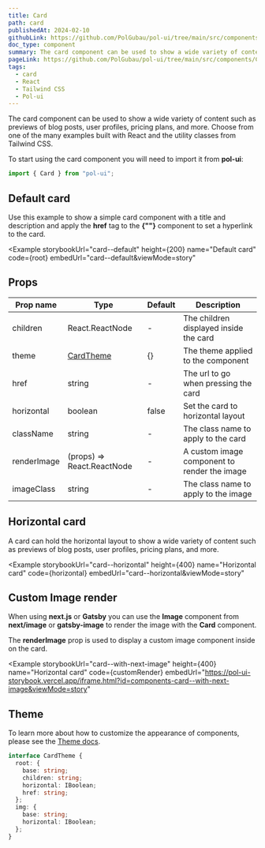 ```yaml
---
title: Card
path: card
publishedAt: 2024-02-10
githubLink: https://github.com/PolGubau/pol-ui/tree/main/src/components/Card
doc_type: component
summary: The card component can be used to show a wide variety of content such as previews of blog posts, user profiles, pricing plans, and more.
pageLink: https://github.com/PolGubau/pol-ui/tree/main/src/components/Card
tags:
  - card
  - React
  - Tailwind CSS
  - Pol-ui
---
```





The card component can be used to show a wide variety of content such as previews of blog posts, user profiles, pricing plans, and more. Choose from one of the many examples built with React and the utility classes from Tailwind CSS.

To start using the card component you will need to import it from **pol-ui**:

```jsx
import { Card } from "pol-ui";
```

## Default card

Use this example to show a simple card component with a title and description and apply the **href** tag to the **{"<Card>"}** component to set a hyperlink to the card.

<Example
  storybookUrl="card--default"
  height={200}
  name="Default card"
  code={root}
  embedUrl="card--default&viewMode=story"
>
  <RootCode />
</Example>

## Props

| Prop name   | Type                       | Default | Description                                  |
| ----------- | -------------------------- | ------- | -------------------------------------------- |
| children    | React.ReactNode            | -       | The children displayed inside the card       |
| theme       | [CardTheme](/theme)        | {}      | The theme applied to the component           |
| href        | string                     | -       | The url to go when pressing the card         |
| horizontal  | boolean                    | false   | Set the card to horizontal layout            |
| className   | string                     | -       | The class name to apply to the card          |
| renderImage | (props) => React.ReactNode | -       | A custom image component to render the image |
| imageClass  | string                     | -       | The class name to apply to the image         |

## Horizontal card

A card can hold the horizontal layout to show a wide variety of content such as previews of blog posts, user profiles, pricing plans, and more.

<Example
  storybookUrl="card--horizontal"
  height={400}
  name="Horizontal card"
  code={horizontal}
  embedUrl="card--horizontal&viewMode=story"
>
  <HorizontalCode />
</Example>

## Custom Image render

When using **next.js** or **Gatsby** you can use the **Image** component from **next/image** or **gatsby-image** to render the image with the **Card** component.

The **renderImage** prop is used to display a custom image component inside on the card.

<Example
  storybookUrl="card--with-next-image"
  height={400}
  name="Horizontal card"
  code={customRender}
  embedUrl="https://pol-ui-storybook.vercel.app/iframe.html?id=components-card--with-next-image&viewMode=story"
>
  <CustomRenderCode />
</Example>

## Theme

To learn more about how to customize the appearance of components, please see the [Theme docs](/docs/theme).

```ts
interface CardTheme {
  root: {
    base: string;
    children: string;
    horizontal: IBoolean;
    href: string;
  };
  img: {
    base: string;
    horizontal: IBoolean;
  };
}
```
